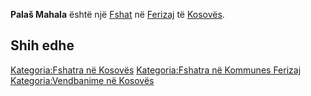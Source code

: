 {{Fshat në Kosovës
 | Emri                = Palaš Mahala
| srp_N_name = Palaš Mahala
| srp_N_FULL_NAME_RO = Palaš Mahala
| srp_N_FULL_NAME_ND_RO = Palas Mahala
| srp_N_SORT_NAME_RG = PALASMAHALA
| srp_N_FULL_NAME_RG = Palaš Mahala
| srp_N_FULL_NAME_ND_RG = Palas Mahala

 | Emri (Rasa dhanore) = 
 | Figura              = 
 | Shteti              = Kosovo
 | Komuna              = Ferizaj
 | Kodi postar         = 
 | Sipërfaqja          = 

 | Popullsia           = 

 | Regj. i popullsisë  = 
 | Dend. e popullsisë  = 
 | Faqja zyrtare       = 
 <!--- Koordinatat ----> 
 | Gjerësia            = 42.351667
 | Gjatësia            = 20.930556
 | Lartësia            = 
}}
'''Palaš Mahala''' është një [[Fshat]] në [[Ferizaj]] të [[Kosovës]].

<!-- == Gjeografia == -->
<!-- == Historia == -->
<!-- == Demografia == -->
== Shih edhe ==
{{Komuna Ferizaj}}
{{Kosovo-Administrata-Cung}}

[[Kategoria:Fshatra në Kosovës]]
[[Kategoria:Fshatra në Kommunes Ferizaj]]
[[Kategoria:Vendbanime në Kosovës]]